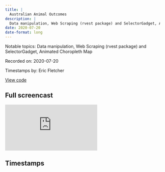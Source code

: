 ```yaml
---
title: |
  Australian Animal Outcomes
description: |
  Data manipulation, Web Scraping (rvest package) and SelectorGadget, Animated Choropleth Map
date: 2020-07-20
date-format: long
---
```


Notable topics: Data manipulation, Web Scraping (rvest package) and SelectorGadget, Animated Choropleth Map

Recorded on: 2020-07-20

Timestamps by: Eric Fletcher

[View code](https://github.com/dgrtwo/data-screencasts/blob/master/australian-animal-outcomes.Rmd)

## Full screencast

<iframe class="video" src="https://www.youtube.com/embed/E2amEz_upzU" title="YouTube video player" frameborder="0" allow="accelerometer; autoplay; clipboard-write; encrypted-media; gyroscope; picture-in-picture" allowfullscreen></iframe>

## Timestamps

<script id="timestamps" type="application-json">[{"timestamp_with_hours":"0:1:20","description":"Using `use_tidytemplate` to open the project dataset with the package's tidytemplate Rmd","functions":"use_tidytemplate","packages":"tidytuesdayR","timestamp_sec":80},{"timestamp_with_hours":"0:4:30","description":"Using `rename` to rename `Total` column to `total`","functions":"rename","packages":"dplyr","timestamp_sec":270},{"timestamp_with_hours":"0:6:20","description":"Using `fct_reorder` to reorder stacked barplot with `weight = sum`","functions":"fct_reorder","packages":"forcats","timestamp_sec":380},{"timestamp_with_hours":"0:7:00","description":"Using `fct_lump` with `w = n` to lump together `outcome` factor levels displaying the most frequenct with rest lumped into `other`","functions":"fct_lump","packages":"forcats","timestamp_sec":420},{"timestamp_with_hours":"0:9:15","description":"Using `fct_recode` to combine the factor level `In Stock` with `Currently In Care`","functions":"fct_recode","packages":"forcats","timestamp_sec":555},{"timestamp_with_hours":"0:12:10","description":"Using `fct_reorder` to reorder `facet_wrap` panels","functions":"fct_reorder","packages":"forcats","timestamp_sec":730},{"timestamp_with_hours":"0:13:03","description":"Using `scale_y_continuous` with `labels = comma` to separate digits with comma","functions":"scale_y_continuous","packages":"ggplot2 | scales","timestamp_sec":783},{"timestamp_with_hours":"0:14:10","description":"Using `complete` to complete account for missing combinations of data where the value is 0 in the `released` column","functions":"complete","packages":"tidyr","timestamp_sec":850},{"timestamp_with_hours":"0:16:10","description":"Using `max (year)` within `filter` to subset the data displaying only the most recent year","functions":"max","packages":"base","timestamp_sec":970},{"timestamp_with_hours":"0:19:30","description":"Using `pivot_longer` to pivot location variables from wide to long","functions":"pivot_longer","packages":"tidyr","timestamp_sec":1170},{"timestamp_with_hours":"0:21:45","description":"Web Scaraping table from Wikipedia with `SelectorGadget` and `Rvest`","functions":"read_html | html_nodes | map |","packages":"rvest | janitor","timestamp_sec":1305},{"timestamp_with_hours":"0:25:45","description":"Using `str_to_upper` to upper case the values in the `shorthand` column","functions":"str_to_upper","packages":"stringr","timestamp_sec":1545},{"timestamp_with_hours":"0:27:13","description":"Using `parse_number` to remove commas from `population` and `area` columns","functions":"parse_number","packages":"readr","timestamp_sec":1633},{"timestamp_with_hours":"0:28:55","description":"Using `bind_rows` to bind the two web scraped tables from Wikipedia together by row and column","functions":"bind_rows","packages":"dplyr","timestamp_sec":1735},{"timestamp_with_hours":"0:29:35","description":"Using `inner_join` to combine the Wikipedia table with the original data set","functions":"inner_join","packages":"dplyr","timestamp_sec":1775},{"timestamp_with_hours":"0:29:47","description":"Using `mutate` to create new `per_capita_million` column to show `outcome` on a per million people basis","functions":"mutate","packages":"dplyr","timestamp_sec":1787},{"timestamp_with_hours":"0:37:25","description":"Using `summarize` to create new column `pct_euthanized` showing percent of cats and dogs euthanized over time. Formula accounts for 0 values thus avoiding a resulting empty vector.","functions":"summarize","packages":"dplyr","timestamp_sec":2245},{"timestamp_with_hours":"0:39:10","description":"Using `scale_y_continuous` with `labels = percent` to add percentage sign to y-axis values","functions":"scale_y_continuous","packages":"ggplot2 | scales","timestamp_sec":2350},{"timestamp_with_hours":"0:42:45","description":"Create a choropleth map of Australia using an Australian States `Shapefile` using the `sf` and `ggplot2` packages | Troubleshooting begins at 44:25 (downsizing / downsampling with `sf_simplify`)","functions":"read_sf | geom_sf | sf_simplify","packages":"sf | ggplot2","timestamp_sec":2565},{"timestamp_with_hours":"0:55:45","description":"Add animation to the map of Australia showing the percent of cats euthanized by region using `gganimate`","functions":"transition_manual","packages":"gganimate","timestamp_sec":3345},{"timestamp_with_hours":"1:01:35","description":"Summary of screencast","timestamp_sec":3695}]</script>
